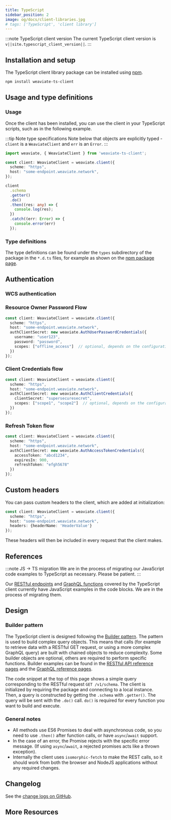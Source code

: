 ```yaml
---
title: TypeScript
sidebar_position: 2
image: og/docs/client-libraries.jpg
# tags: ['TypeScript', 'client library']
---
```


<Badges/>

:::note TypeScript client version
The current TypeScript client version is `v||site.typescript_client_version||`.
:::

## Installation and setup

The TypeScript client library package can be installed using [npm](https://www.npmjs.com/).

<!-- Replace $ .. examples to remove the prompt ($) as it gets copied too along with the actual command -->
```bash
npm install weaviate-ts-client
```

## Usage and type definitions

### Usage

Once the client has been installed, you can use the client in your TypeScript scripts, such as in the following example.

:::tip Note type specifications
Note below that objects are explicitly typed - `client` is a `WeaviateClient` and `err` is an `Error`.
:::

```ts
import weaviate, { WeaviateClient } from 'weaviate-ts-client';

const client: WeaviateClient = weaviate.client({
  scheme: "https",
  host: "some-endpoint.weaviate.network",
});

client
  .schema
  .getter()
  .do()
  .then((res: any) => {
    console.log(res);
  })
  .catch((err: Error) => {
    console.error(err)
  });
```

### Type definitions

The type definitions can be found under the `types` subdirectory of the package in the `*.d.ts` files, for example as shown on the [npm package page](https://www.npmjs.com/package/weaviate-ts-client?activeTab=code).

## Authentication


<ClientAuthIntro clientName="TypeScript"/>

### WCS authentication


<ClientAuthWCS />

### Resource Owner Password Flow


<ClientAuthFlowResourceOwnerPassword />

```ts
const client: WeaviateClient = weaviate.client({
  scheme: "https",
  host: "some-endpoint.weaviate.network",
  authClientSecret: new weaviate.AuthUserPasswordCredentials({
    username: "user123",
    password: "password",
    scopes: ["offline_access"]  // optional, depends on the configuration of your identity provider (not required with WCS)
  })
});
```

### Client Credentials flow


<ClientAuthFlowClientCredentials />

```ts
const client: WeaviateClient = weaviate.client({
  scheme: "https",
  host: "some-endpoint.weaviate.network",
  authClientSecret: new weaviate.AuthClientCredentials({
    clientSecret: "supersecuresecret",
    scopes: ["scope1", "scope2"]  // optional, depends on the configuration of your identity provider
  })
});
```

### Refresh Token flow


<ClientAuthBearerToken />

```ts
const client: WeaviateClient = weaviate.client({
  scheme: "https",
  host: "some-endpoint.weaviate.network",
  authClientSecret: new weaviate.AuthAccessTokenCredentials({
    accessToken: "abcd1234",
    expiresIn: 900,
    refreshToken: "efgh5678"
  })
});
```

## Custom headers

You can pass custom headers to the client, which are added at initialization:

```ts
const client: WeaviateClient = weaviate.client({
  scheme: "https",
  host: "some-endpoint.weaviate.network",
  headers: {headerName: 'HeaderValue'}
});
```

These headers will then be included in every request that the client makes.

## References

:::note JS → TS migration
We are in the process of migrating our JavaScript code examples to TypeScript as necessary. Please be patient.
:::

Our [RESTful endpoints](../api/rest/index.md) and [GraphQL functions](../api/graphql/index.md) covered by the TypeScript client currently have JavaScript examples in the code blocks. We are in the process of migrating them.

## Design

### Builder pattern

The TypeScript client is designed following the [Builder pattern](https://en.wikipedia.org/wiki/Builder_pattern). The pattern is used to build complex query objects. This means that calls (for example to retrieve data with a RESTful GET request, or using a more complex GraphQL query) are built with chained objects to reduce complexity. Some builder objects are optional, others are required to perform specific functions. Builder examples can be found in the [RESTful API reference pages](../api/rest/index.md) and the [GraphQL reference pages](../api/graphql/index.md).

The code snippet at the top of this page shows a simple query corresponding to the RESTful request `GET /v1/schema`. The client is initialized by requiring the package and connecting to a local instance. Then, a query is constructed by getting the `.schema` with `.getter()`. The query will be sent with the `.do()` call. `do()` is required for every function you want to build and execute.

### General notes
- All methods use ES6 Promises to deal with asynchronous code, so you need to use `.then()` after function calls, or have `async`/`await` support.
- In the case of an error, the Promise rejects with the specific error message. (If using `async`/`await`, a rejected promises acts like a thrown exception).
- Internally the client uses `isomorphic-fetch` to make the REST calls, so it should work from both the browser and NodeJS applications without any required changes.

## Changelog

See the [change logs on GitHub](https://github.com/weaviate/typescript-client/releases).

## More Resources


<DocsMoreResources />
